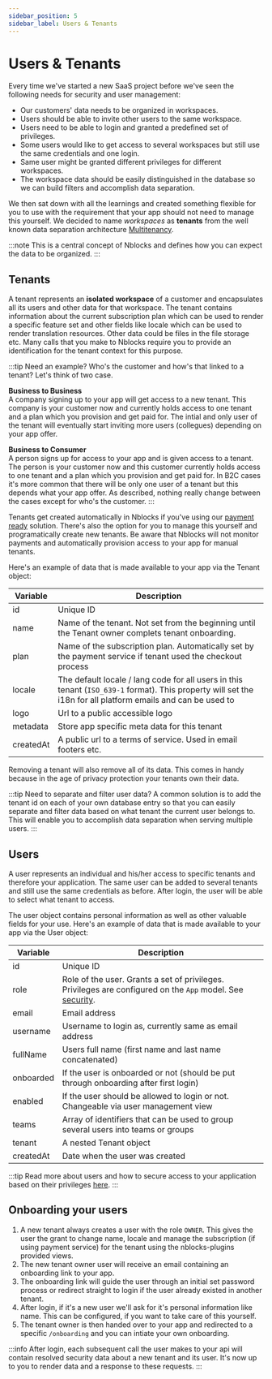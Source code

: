 ```yaml
---
sidebar_position: 5
sidebar_label: Users & Tenants
---
```


# Users & Tenants
Every time we've started a new SaaS project before we've seen the following needs for security and user management:
* Our customers' data needs to be organized in workspaces.
* Users should be able to invite other users to the same workspace.
* Users need to be able to login and granted a predefined set of privileges.
* Some users would like to get access to several workspaces but still use the same credentials and one login.
* Same user might be granted different privileges for different workspaces.
* The workspace data should be easily distinguished in the database so we can build filters and accomplish data separation.

We then sat down with all the learnings and created something flexible for you to use with the requirement that your app should not need to manage this yourself.
We decided to name *workspaces* as **tenants** from the well known data separation architecture [Multitenancy](https://en.wikipedia.org/wiki/Multitenancy).

:::note
This is a central concept of Nblocks and defines how you can expect the data to be organized.
:::

## Tenants
A tenant represents an **isolated workspace** of a customer and encapsulates all its users and other data for that workspace. 
The tenant contains information about the current subscription plan which can be used to render a specific feature set and other fields like locale which can be used to render translation resources. 
Other data could be files in the file storage etc. Many calls that you make to Nblocks require you to provide an identification for the tenant context for this purpose.

:::tip Need an example?
Who's the customer and how's that linked to a tenant? Let's think of two case.

**Business to Business**   
A company signing up to your app will get access to a new tenant. This company is your customer now and currently holds access to one tenant and a plan which you provision and get paid for. The intial and only user of the tenant will eventually start inviting more users (collegues) depending on your app offer.

**Business to Consumer**   
A person signs up for access to your app and is given access to a tenant. The person is your customer now and this customer currently holds access to one tenant and a plan which you provision and get paid for. In B2C cases it's more common that there will be only one user of a tenant but this depends what your app offer. As described, nothing really change between the cases except for who's the customer.
:::

Tenants get created automatically in Nblocks if you've using our [payment ready](/docs/essentials/payment-ready) solution. 
There's also the option for you to manage this yourself and programatically create new tenants. Be aware that Nblocks will not monitor payments and automatically provision access to your app for manual tenants.

Here's an example of data that is made available to your app via the Tenant object:

| Variable          | Description |
| -----------       | ----------- |
| id                | Unique ID |
| name              | Name of the tenant. Not set from the beginning until the Tenant owner complets tenant onboarding. |
| plan              | Name of the subscription plan. Automatically set by the payment service if tenant used the checkout process |
| locale            | The default locale / lang code for all users in this tenant (`ISO_639-1` format). This property will set the i18n for all platform emails and can be used to  |
| logo              | Url to a public accessible logo |
| metadata          | Store app specific meta data for this tenant |
| createdAt         | A public url to a terms of service. Used in email footers etc.  |

Removing a tenant will also remove all of its data. This comes in handy because in the age of privacy protection your tenants own their data.

:::tip Need to separate and filter user data?
A common solution is to add the tenant id on each of your own database entry so that you can easily separate and filter data based on what tenant the current user belongs to. 
This will enable you to accomplish data separation when serving multiple users.
:::

## Users
A user represents an individual and his/her access to specific tenants and therefore your application. The same user can be added to several tenants and still use the same credentials as before. After login, the user will be able to select what tenant to access.

The user object contains personal information as well as other valuable fields for your use.
Here's an example of data that is made available to your app via the User object:

| Variable          | Description |
| -----------       | ----------- |
| id                | Unique ID |
| role              | Role of the user. Grants a set of privileges. Privileges are configured on the `App` model. See [security](/docs/concepts/security).|
| email             | Email address |
| username          | Username to login as, currently same as email address  |
| fullName          | Users full name (first name and last name concatenated) |
| onboarded         | If the user is onboarded or not (should be put through onboarding after first login) |
| enabled           | If the user should be allowed to login or not. Changeable via user management view |
| teams             | Array of identifiers that can be used to group several users into teams or groups  |
| tenant            | A nested Tenant object  |
| createdAt         | Date when the user was created  |

:::tip
Read more about users and how to secure access to your application based on their privileges [here](/docs/concepts/security).
:::

## Onboarding your users
1. A new tenant always creates a user with the role `OWNER`. This gives the user the grant to change name, locale and manage the subscription (if using payment service) for the tenant using the nblocks-plugins provided views.
1. The new tenant owner user will receive an email containing an onboarding link to your app.
1. The onboarding link will guide the user through an initial set password process or redirect straight to login if the user already existed in another tenant.
1. After login, if it's a new user we'll ask for it's personal information like name. This can be configured, if you want to take care of this yourself.
1. The tenant owner is then handed over to your app and redirected to a specific `/onboarding` and you can intiate your own onboarding.

:::info
After login, each subsequent call the user makes to your api will contain resolved security data about a new tenant and its user. It's now up to you to render data and a response to these requests.
:::

